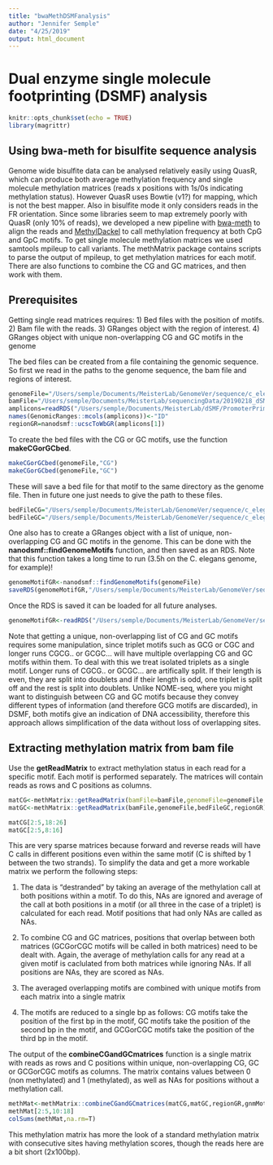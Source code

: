 ```yaml
---
title: "bwaMethDSMFanalysis"
author: "Jennifer Semple"
date: "4/25/2019"
output: html_document
---
```


# Dual enzyme single molecule footprinting (DSMF) analysis

```r
knitr::opts_chunk$set(echo = TRUE)
library(magrittr)
```

## Using bwa-meth for bisulfite sequence analysis

Genome wide bisulfite data can be analysed relatively easily using QuasR, which can produce both average methylation frequency and single molecule methylation matrices (reads x positions with 1s/0s indicating methylation status). However QuasR uses Bowtie (v1?) for mapping, which is not the best mapper. Also in bisulfite mode it only considers reads in the FR orientation. Since some libraries seem to map extremely poorly with QuasR (only 10% of reads), we developed a new pipeline with [bwa-meth](https://github.com/brentp/bwa-meth) to align the reads and [MethylDackel](https://github.com/dpryan79/MethylDackel) to call methylation frequency at both CpG and GpC motifs. To get single molecule methylation matrices we used samtools mpileup to call variants. The methMatrix package contains scripts to parse the output of mpileup, to get methylation matrices for each motif. There are also functions to combine the CG and GC matrices, and then work with them.

## Prerequisites

Getting single read matrices requires: 
1) Bed files with the position of motifs.
2) Bam file with the reads. 
3) GRanges object with the region of interest.
4) GRanges object with unique non-overlapping CG and GC motifs in the genome

The bed files can be created from a file containing the genomic sequence. So first we read in the paths to the genome sequence, the bam file and regions of interest.
```r
genomeFile="/Users/semple/Documents/MeisterLab/GenomeVer/sequence/c_elegans.PRJNA13758.WS250.genomic.fa"
bamFile="/Users/semple/Documents/MeisterLab/sequencingData/20190218_dSMFv016v020_N2gw_2x150pe/properpair/aln/dS16N2gw_20190218.noOL.bam"
amplicons=readRDS("/Users/semple/Documents/MeisterLab/dSMF/PromoterPrimerDesign/usefulObjects/ampliconGR.RDS")
names(GenomicRanges::mcols(amplicons))<-"ID"
regionGR=nanodsmf::ucscToWbGR(amplicons[1])

```

To create the bed files with the CG or GC motifs, use the function **makeCGorGCbed**.
```r
makeCGorGCbed(genomeFile,"CG")
makeCGorGCbed(genomeFile,"GC")
```

These will save a bed file for that motif to the same directory as the genome file. Then in future one just needs to give the path to these files.

```r
bedFileCG="/Users/semple/Documents/MeisterLab/GenomeVer/sequence/c_elegans.PRJNA13758.WS250.genomic.CG.bed"
bedFileGC="/Users/semple/Documents/MeisterLab/GenomeVer/sequence/c_elegans.PRJNA13758.WS250.genomic.GC.bed"
```

One also has to create a GRanges object with a list of unique, non-overlapping CG and GC motifs in the genome. This can be done with the **nanodsmf::findGenomeMotifs** function, and then saved as an RDS. Note that this function takes a long time to run (3.5h on the C. elegans genome, for example)!

```r
genomeMotifGR<-nanodsmf::findGenomeMotifs(genomeFile)
saveRDS(genomeMotifGR,"/Users/semple/Documents/MeisterLab/GenomeVer/sequence/c_elegans.PRJNA13758.WS250.genomic.CGGC_motifs.RDS")
```

Once the RDS is saved it can be loaded for all future analyses.

```r
genomeMotifGR<-readRDS("/Users/semple/Documents/MeisterLab/GenomeVer/sequence/c_elegans.PRJNA13758.WS250.genomic.CGGC_motifs.RDS")
```

Note that getting a unique, non-overlapping list of CG and GC motifs requires some manipulation, since triplet motifs such as GCG or CGC and longer runs CGCG.. or GCGC... will have multiple overlapping CG and GC motifs within them. To deal with this we treat isolated triplets as a single motif. Longer runs of CGCG.. or GCGC... are artifically split. If their length is even, they are split into doublets and if their length is odd, one triplet is split off and the rest is split into doublets. Unlike NOME-seq, where you might want to distinguish between CG and GC motifs because they convey different types of information (and therefore GCG motifs are discarded), in DSMF, both motifs give an indication of DNA accessibility, therefore this approach allows simplification of the data without loss of overlapping sites.

## Extracting methylation matrix from bam file

Use the **getReadMatrix** to extract methylation status in each read for a specific motif. Each motif is performed separately. The matrices will contain reads as rows and C positions as columns. 

```r
matCG<-methMatrix::getReadMatrix(bamFile=bamFile,genomeFile=genomeFile,bedFile=bedFileCG,region=regionGR)
matGC<-methMatrix::getReadMatrix(bamFile,genomeFile,bedFileGC,regionGR)

matCG[2:5,18:26]
matGC[2:5,8:16]
```

This are very sparse matrices because forward and reverse reads will have C calls in different positions even within the same motif (C is shifted by 1 between the two strands). To simplify the data and get a more workable matrix we perform the following steps: 

1) The data is "destranded" by taking an average of the methylation call at both positions within a motif. To do this, NAs are ignored and average of the call at both positions in a motif (or all three in the case of a triplet) is calculated for each read. Motif positions that had only NAs are called as NAs.

2) To combine CG and GC matrices, positions that overlap between both matrices (GCGorCGC motifs will be called in both matrices) need to be dealt with. Again, the average of methylation calls for any read at a given motif is caclulated from both matrices while ignoring NAs. If all positions are NAs, they are scored as NAs. 

3) The averaged overlapping motifs are combined with unique motifs from each matrix into a single matrix

4) The motifs are reduced to a single bp as follows: CG motifs take the position of the first bp in the motif, GC motifs take the position of the second bp in the motif, and GCGorCGC motifs take the position of the third bp in the motif. 

The output of the **combineCGandGCmatrices** function is a single matrix with reads as rows and C positions within unique, non-overlapping CG, GC or GCGorCGC motifs as columns. The matrix contains values between 0 (non methylated) and 1 (methylated), as well as NAs for positions without a methylation call.

```r
methMat<-methMatrix::combineCGandGCmatrices(matCG,matGC,regionGR,gnmMotifGR)
methMat[2:5,10:18]
colSums(methMat,na.rm=T)

```

This methylation matrix has more the look of a standard methylation matrix with consecutive sites having methylation scores, though the reads here are a bit short (2x100bp).

